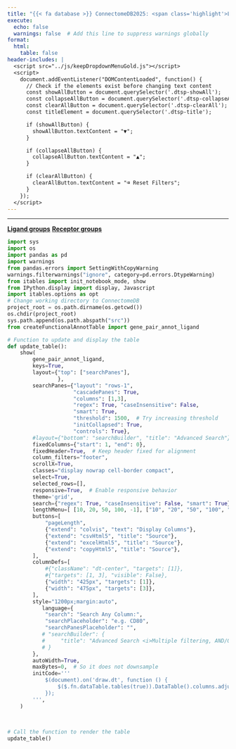 ```yaml
---
title: "{{< fa database >}} ConnectomeDB2025: <span class='highlight'>Ligand Lineage Annotations for LR Pairs</span>"
execute:
  echo: false
  warnings: false  # Add this line to suppress warnings globally
format:
  html:
    table: false
header-includes: |
  <script src="../js/keepDropdownMenuGold.js"></script>
  <script>
    document.addEventListener("DOMContentLoaded", function() {
      // Check if the elements exist before changing text content
      const showAllButton = document.querySelector('.dtsp-showAll');
      const collapseAllButton = document.querySelector('.dtsp-collapseAll');
      const clearAllButton = document.querySelector('.dtsp-clearAll');
      const titleElement = document.querySelector('.dtsp-title');

      if (showAllButton) {
        showAllButton.textContent = "▼";
      }

      if (collapseAllButton) {
        collapseAllButton.textContent = "▲";
      }

      if (clearAllButton) {
        clearAllButton.textContent = "⌫ Reset Filters";
      }
    });
  </script>
---
```


***

::: {.d-flex .justify-content-center .align-items-center .my-0}

[**Ligand groups**](){.btn .btn-outline-primary .btn .active role="button" aria-disabled="true" data-toggle="tooltip" title="Currently selected"}
[**Receptor groups**](receptor_group.qmd){.btn .btn-outline-primary .btn role="button" data-toggle="tooltip" title="Click for Relevant Pathways" } 

:::
			
```{=html}
<style>
/* Target the first search pane */
.dtsp-searchPane:first-child::before {
    content: "Ligand Symbol and Aliases";
    font-weight: bold;
}

/* Target the second search pane */
.dtsp-searchPane:nth-child(2)::before {
    content: "Ligand group";
    font-weight: bold;
}



</style>
```


```python
import sys
import os
import pandas as pd
import warnings
from pandas.errors import SettingWithCopyWarning
warnings.filterwarnings("ignore", category=pd.errors.DtypeWarning)
from itables import init_notebook_mode, show
from IPython.display import display, Javascript
import itables.options as opt
# Change working directory to ConnectomeDB
project_root = os.path.dirname(os.getcwd())
os.chdir(project_root)
sys.path.append(os.path.abspath("src"))
from createFunctionalAnnotTable import gene_pair_annot_ligand

# Function to update and display the table
def update_table():
    show(
        gene_pair_annot_ligand,
        keys=True,
        layout={"top": ["searchPanes"],
                },
        searchPanes={"layout": "rows-1", 
                     "cascadePanes": True, 
                     "columns": [1,3], 
                     "regex": True, "caseInsensitive": False, 
                     "smart": True, 
                     "threshold": 1500,  # Try increasing threshold
                     "initCollapsed": True, 
                     "controls": True},
        #layout={"bottom": "searchBuilder", "title": "Advanced Search"},
        fixedColumns={"start": 1, "end": 0},
        fixedHeader=True,  # Keep header fixed for alignment
        column_filters="footer", 
        scrollX=True,
        classes="display nowrap cell-border compact",
        select=True,
        selected_rows=[],
        responsive=True,  # Enable responsive behavior
        theme='grid',
        search={"regex": True, "caseInsensitive": False, "smart": True},
        lengthMenu=[ [10, 20, 50, 100, -1], ["10", "20", "50", "100", "All"] ],
        buttons=[
            "pageLength",  
            {"extend": "colvis", "text": "Display Columns"},
            {"extend": "csvHtml5", "title": "Source"},
            {"extend": "excelHtml5", "title": "Source"},
            {"extend": "copyHtml5", "title": "Source"},
        ],
        columnDefs=[
            #{"className": "dt-center", "targets": [1]}, 
            #{"targets": [1, 3], "visible": False}, 
            {"width": "425px", "targets": [1]},
            {"width": "475px", "targets": [3]},
        ],
        style="1200px;margin:auto",
           language={
            "search": "Search Any Column:",
            "searchPlaceholder": "e.g. CD80",
            "searchPanesPlaceholder": "",
           # "searchBuilder": {
           #     "title": "Advanced Search <i>Multiple filtering, AND/OR condition</i>" 
           # }
        }, 
        autoWidth=True,
        maxBytes=0,  # So it does not downsample
        initCode='''
            $(document).on('draw.dt', function () {
                $($.fn.dataTable.tables(true)).DataTable().columns.adjust();
            });
        ''',
    )
      
      

# Call the function to render the table
update_table()
```
